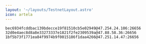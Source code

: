 ```yaml
---
layout: '~/layouts/TestnetLayout.astro'
icon: artela
---
```


```
bec6934fcddbac139bdecce19f81510cb5e02949@47.254.24.106:26656
32d0e4aec8d8a8e33273337e1821f2fe2309539a@47.88.58.36:26656
1bf5b73f1771ea84f9974b9f0015186f1daa4266@47.251.14.47:26656
```
